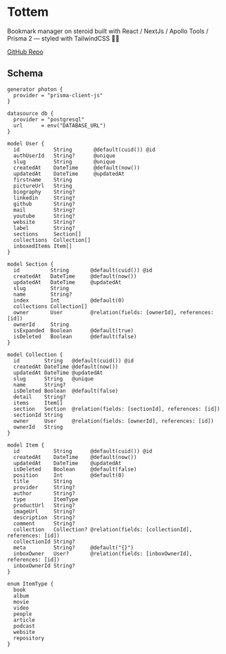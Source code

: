 # Tottem

Bookmark manager on steroid built with React / NextJs / Apollo Tools / Prisma 2 — styled with TailwindCSS 🌱🎺

[GitHub Repo](https://github.com/poulainv/tottem)

## Schema

```prisma
generator photon {
  provider = "prisma-client-js"
}

datasource db {
  provider = "postgresql"
  url      = env("DATABASE_URL")
}

model User {
  id           String       @default(cuid()) @id
  authUserId   String?      @unique
  slug         String       @unique
  createdAt    DateTime     @default(now())
  updatedAt    DateTime     @updatedAt
  firstname    String
  pictureUrl   String
  biography    String?
  linkedin     String?
  github       String?
  mail         String?
  youtube      String?
  website      String?
  label        String?
  sections     Section[]
  collections  Collection[]
  inboxedItems Item[]
}

model Section {
  id          String       @default(cuid()) @id
  createdAt   DateTime     @default(now())
  updatedAt   DateTime     @updatedAt
  slug        String
  name        String?
  index       Int          @default(0)
  collections Collection[]
  owner       User         @relation(fields: [ownerId], references: [id])
  ownerId     String
  isExpanded  Boolean      @default(true)
  isDeleted   Boolean      @default(false)
}

model Collection {
  id        String   @default(cuid()) @id
  createdAt DateTime @default(now())
  updatedAt DateTime @updatedAt
  slug      String   @unique
  name      String?
  isDeleted Boolean  @default(false)
  detail    String?
  items     Item[]
  section   Section  @relation(fields: [sectionId], references: [id])
  sectionId String
  owner     User     @relation(fields: [ownerId], references: [id])
  ownerId   String
}

model Item {
  id           String      @default(cuid()) @id
  createdAt    DateTime    @default(now())
  updatedAt    DateTime    @updatedAt
  isDeleted    Boolean     @default(false)
  position     Int         @default(0)
  title        String
  provider     String?
  author       String?
  type         ItemType
  productUrl   String?
  imageUrl     String?
  description  String?
  comment      String?
  collection   Collection? @relation(fields: [collectionId], references: [id])
  collectionId String?
  meta         String?     @default("{}")
  inboxOwner   User?       @relation(fields: [inboxOwnerId], references: [id])
  inboxOwnerId String?
}

enum ItemType {
  book
  album
  movie
  video
  people
  article
  podcast
  website
  repository
}
```
